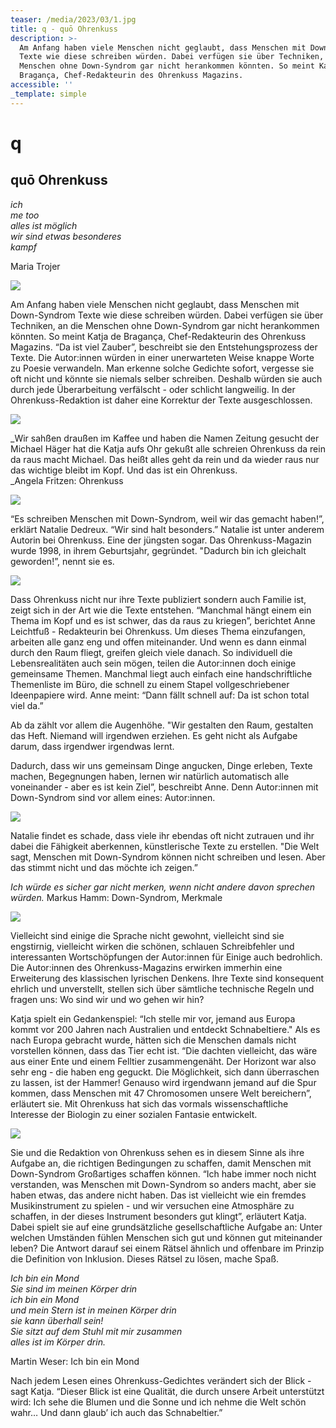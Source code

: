 ```yaml
---
teaser: /media/2023/03/1.jpg
title: q - quō Ohrenkuss
description: >-
  Am Anfang haben viele Menschen nicht geglaubt, dass Menschen mit Down-Syndrom
  Texte wie diese schreiben würden. Dabei verfügen sie über Techniken, an die
  Menschen ohne Down-Syndrom gar nicht herankommen könnten. So meint Katja de
  Bragança, Chef-Redakteurin des Ohrenkuss Magazins.
accessible: ''
_template: simple
---
```


# q

## quō Ohrenkuss

_ich  
me too  
alles ist möglich  
wir sind etwas besonderes  
kampf_

Maria Trojer

![](/media/2023/03/01.jpg)

Am Anfang haben viele Menschen nicht geglaubt, dass Menschen mit Down-Syndrom Texte wie diese schreiben würden. Dabei verfügen sie über Techniken, an die Menschen ohne Down-Syndrom gar nicht herankommen könnten. So meint Katja de Bragança, Chef-Redakteurin des Ohrenkuss Magazins. “Da ist viel Zauber”, beschreibt sie den Entstehungsprozess der Texte. Die Autor:innen würden in einer unerwarteten Weise knappe Worte zu Poesie verwandeln. Man erkenne solche Gedichte sofort, vergesse sie oft nicht und könnte sie niemals selber schreiben. Deshalb würden sie auch durch jede Überarbeitung verfälscht - oder schlicht langweilig. In der Ohrenkuss-Redaktion ist daher eine Korrektur der Texte ausgeschlossen.

![](/media/2023/03/02.jpg)

\_Wir sahßen draußen im Kaffee und haben die Namen Zeitung gesucht der Michael Häger hat die Katja aufs Ohr gekußt alle schreien Ohrenkuss da rein da raus macht Michael. Das heißt alles geht da rein und da wieder raus nur das wichtige bleibt im Kopf. Und das ist ein Ohrenkuss.  
\_Angela Fritzen: Ohrenkuss

![](/media/2023/03/03.jpg)

“Es schreiben Menschen mit Down-Syndrom, weil wir das gemacht haben!”, erklärt Natalie Dedreux. “Wir sind halt besonders.” Natalie ist unter anderem Autorin bei Ohrenkuss. Eine der jüngsten sogar. Das Ohrenkuss-Magazin wurde 1998, in ihrem Geburtsjahr, gegründet. "Dadurch bin ich gleichalt geworden!”, nennt sie es.

![](/media/2023/03/04.jpg)

Dass Ohrenkuss nicht nur ihre Texte publiziert sondern auch Familie ist, zeigt sich in der Art wie die Texte entstehen. “Manchmal hängt einem ein Thema im Kopf und es ist schwer, das da raus zu kriegen”, berichtet Anne Leichtfuß - Redakteurin bei Ohrenkuss. Um dieses Thema einzufangen, arbeiten alle ganz eng und offen miteinander. Und wenn es dann einmal durch den Raum fliegt, greifen gleich viele danach. So individuell die Lebensrealitäten auch sein mögen, teilen die Autor:innen doch einige gemeinsame Themen. Manchmal liegt auch einfach eine handschriftliche Themenliste im Büro, die schnell zu einem Stapel vollgeschriebener Ideenpapiere wird. Anne meint: “Dann fällt schnell auf: Da ist schon total viel da.”

Ab da zählt vor allem die Augenhöhe. "Wir gestalten den Raum, gestalten das Heft. Niemand will irgendwen erziehen. Es geht nicht als Aufgabe darum, dass irgendwer irgendwas lernt.

Dadurch, dass wir uns gemeinsam Dinge angucken, Dinge erleben, Texte machen, Begegnungen haben, lernen wir natürlich automatisch alle voneinander - aber es ist kein Ziel”, beschreibt Anne. Denn Autor:innen mit Down-Syndrom sind vor allem eines: Autor:innen.

![](/media/2023/03/05.jpeg)

Natalie findet es schade, dass viele ihr ebendas oft nicht zutrauen und ihr dabei die Fähigkeit aberkennen, künstlerische Texte zu erstellen. "Die Welt sagt, Menschen mit Down-Syndrom können nicht schreiben und lesen. Aber das stimmt nicht und das möchte ich zeigen.”

_Ich würde es sicher gar nicht merken, wenn nicht andere davon sprechen würden._ Markus Hamm: Down-Syndrom, Merkmale

![](/media/2023/03/06.jpg)

Vielleicht sind einige die Sprache nicht gewohnt, vielleicht sind sie engstirnig, vielleicht wirken die schönen, schlauen Schreibfehler und interessanten Wortschöpfungen der Autor:innen für Einige auch bedrohlich. Die Autor:innen des Ohrenkuss-Magazins erwirken immerhin eine Erweiterung des klassischen lyrischen Denkens. Ihre Texte sind konsequent ehrlich und unverstellt, stellen sich über sämtliche technische Regeln und fragen uns: Wo sind wir und wo gehen wir hin?

Katja spielt ein Gedankenspiel: “Ich stelle mir vor, jemand aus Europa kommt vor 200 Jahren nach Australien und entdeckt Schnabeltiere." Als es nach Europa gebracht wurde, hätten sich die Menschen damals nicht vorstellen können, dass das Tier echt ist. “Die dachten vielleicht, das wäre aus einer Ente und einem Felltier zusammengenäht. Der Horizont war also sehr eng - die haben eng geguckt. Die Möglichkeit, sich dann überraschen zu lassen, ist der Hammer! Genauso wird irgendwann jemand auf die Spur kommen, dass Menschen mit 47 Chromosomen unsere Welt bereichern”, erläutert sie. Mit Ohrenkuss hat sich das vormals wissenschaftliche Interesse der Biologin zu einer sozialen Fantasie entwickelt.

![](/media/2023/03/07.jpeg)

Sie und die Redaktion von Ohrenkuss sehen es in diesem Sinne als ihre Aufgabe an, die richtigen Bedingungen zu schaffen, damit Menschen mit Down-Syndrom Großartiges schaffen können. “Ich habe immer noch nicht verstanden, was Menschen mit Down-Syndrom so anders macht, aber sie haben etwas, das andere nicht haben. Das ist vielleicht wie ein fremdes Musikinstrument zu spielen - und wir versuchen eine Atmosphäre zu schaffen, in der dieses Instrument besonders gut klingt”, erläutert Katja. Dabei spielt sie auf eine grundsätzliche gesellschaftliche Aufgabe an: Unter welchen Umständen fühlen Menschen sich gut und können gut miteinander leben? Die Antwort darauf sei einem Rätsel ähnlich und offenbare im Prinzip die Definition von Inklusion. Dieses Rätsel zu lösen, mache Spaß.

_Ich bin ein Mond  
Sie sind im meinen Körper drin  
ich bin ein Mond  
und mein Stern ist in meinen Körper drin  
sie kann überhall sein!  
Sie sitzt auf dem Stuhl mit mir zusammen  
alles ist im Körper drin._

Martin Weser: Ich bin ein Mond

Nach jedem Lesen eines Ohrenkuss-Gedichtes verändert sich der Blick - sagt Katja. “Dieser Blick ist eine Qualität, die durch unsere Arbeit unterstützt wird: Ich sehe die Blumen und die Sonne und ich nehme die Welt schön wahr… Und dann glaub’ ich auch das Schnabeltier.”
